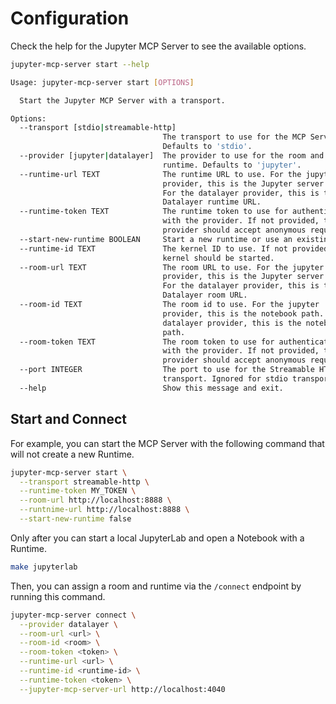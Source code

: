 # Configuration

Check the help for the Jupyter MCP Server to see the available options.

```bash
jupyter-mcp-server start --help

Usage: jupyter-mcp-server start [OPTIONS]

  Start the Jupyter MCP Server with a transport.

Options:
  --transport [stdio|streamable-http]
                                  The transport to use for the MCP Server.
                                  Defaults to 'stdio'.
  --provider [jupyter|datalayer]  The provider to use for the room and
                                  runtime. Defaults to 'jupyter'.
  --runtime-url TEXT              The runtime URL to use. For the jupyter
                                  provider, this is the Jupyter server URL.
                                  For the datalayer provider, this is the
                                  Datalayer runtime URL.
  --runtime-token TEXT            The runtime token to use for authentication
                                  with the provider. If not provided, the
                                  provider should accept anonymous requests.
  --start-new-runtime BOOLEAN     Start a new runtime or use an existing one.
  --runtime-id TEXT               The kernel ID to use. If not provided, a new
                                  kernel should be started.
  --room-url TEXT                 The room URL to use. For the jupyter
                                  provider, this is the Jupyter server URL.
                                  For the datalayer provider, this is the
                                  Datalayer room URL.
  --room-id TEXT                  The room id to use. For the jupyter
                                  provider, this is the notebook path. For the
                                  datalayer provider, this is the notebook
                                  path.
  --room-token TEXT               The room token to use for authentication
                                  with the provider. If not provided, the
                                  provider should accept anonymous requests.
  --port INTEGER                  The port to use for the Streamable HTTP
                                  transport. Ignored for stdio transport.
  --help                          Show this message and exit.
```

## Start and Connect

For example, you can start the MCP Server with the following command that will not create a new Runtime.

```bash
jupyter-mcp-server start \
  --transport streamable-http \
  --runtime-token MY_TOKEN \
  --room-url http://localhost:8888 \
  --runtnime-url http://localhost:8888 \
  --start-new-runtime false
```

Only after you can start a local JupyterLab and open a Notebook with a Runtime.

```bash
make jupyterlab
```

Then, you can assign a room and runtime via the `/connect` endpoint by running this command.

```bash
jupyter-mcp-server connect \
  --provider datalayer \
  --room-url <url> \
  --room-id <room> \
  --room-token <token> \
  --runtime-url <url> \
  --runtime-id <runtime-id> \
  --runtime-token <token> \
  --jupyter-mcp-server-url http://localhost:4040
```
